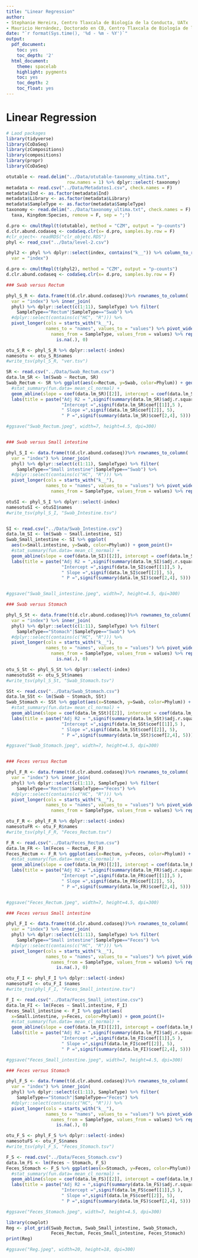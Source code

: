 ```yaml
---
title: "Linear Regression"
author:
- Stephanie Hereira, Centro Tlaxcala de Biología de la Conducta, UATx
- Mauricio Hernández, Doctorado en CB, Centro Tlaxcala de Biología de la Conducta, UATx
date: "`r format(Sys.time(), '%d - %m - %Y')`"
output:
  pdf_document:
    toc: yes
    toc_depth: '2'
  html_document:
    theme: spacelab
    highlight: pygments
    toc: yes
    toc_depth: 2
    toc_float: yes
---
```

# Linear Regression
```r
# Laod packages
library(tidyverse)
library(CoDaSeq)
library(zCompositions)
library(compositions)
library(propr)
library(CoDaSeq)

otutable <- read.delim("../Data/otutable-taxonomy_ultima.txt",
                       row.names = 1) %>% dplyr::select(-taxonomy)
metadata <- read.csv("../Data/Metadatos1.csv", check.names = F)
metadata$Ind <- as.factor(metadata$Ind)
metadata$Library <- as.factor(metadata$Library)
metadata$SampleType <- as.factor(metadata$SampleType)
taxonomy <- read.delim("../Data/taxonomy_ultima.txt", check.names = F) %>% unite(
  taxa, Kingdom:Species, remove = F, sep = ";")

d.pro <- cmultRepl(t(otutable), method = "CZM", output = "p-counts")
d.clr.abund.codaseq <- codaSeq.clr(x= d.pro, samples.by.row = F)
#clr_oject<- readRDS("clr_objetc.RDS")
phyl <- read_csv("../Data/level-2.csv")

phyl2 <- phyl %>% dplyr::select(index, contains("k__")) %>% column_to_rownames(
  var = "index")

d.pro <- cmultRepl(t(phyl2), method = "CZM", output = "p-counts")
d.clr.abund.codaseq <- codaSeq.clr(x= d.pro, samples.by.row = F)
```


```r
### Swab versus Rectum

phyl_S_R <- data.frame(t(d.clr.abund.codaseq))%>% rownames_to_column(
  var = "index") %>% inner_join(
  phyl) %>% dplyr::select(c(1:11), SampleType) %>% filter(
    SampleType=="Rectum"|SampleType=="Swab") %>% 
  #dplyr::select(contains(c("HC", "R"))) %>% 
  pivot_longer(cols = starts_with("k__"),
               names_to = "names", values_to = "values") %>% pivot_wider(
                 names_from = SampleType, values_from = values) %>% replace(
                   is.na(.), 0)

otu_S_R <- phyl_S_R %>% dplyr::select(-index)
namesotu <- otu_S_R$names
#write_tsv(phyl_S_R, "ver.tsv")

SR <- read.csv("../Data/Swab_Rectum.csv")
data.lm_SR <- lm(Swab ~ Rectum, SR)
Swab_Rectum <- SR %>% ggplot(aes(x=Rectum, y=Swab, color=Phylum)) + geom_point()+
  #stat_summary(fun.data= mean_cl_normal) + 
  geom_abline(slope = coef(data.lm_SR)[[2]], intercept = coef(data.lm_SR)[[1]])+
  labs(title = paste("Adj R2 = ",signif(summary(data.lm_SR)$adj.r.squared, 5),
                     "Intercept =",signif(data.lm_SR$coef[[1]],5 ),
                     " Slope =",signif(data.lm_SR$coef[[2]], 5),
                     " P =",signif(summary(data.lm_SR)$coef[2,4], 5)))

#ggsave("Swab_Rectum.jpeg", width=7, height=4.5, dpi=300)


### Swab versus Small intestine

phyl_S_I <- data.frame(t(d.clr.abund.codaseq))%>% rownames_to_column(
  var = "index") %>% inner_join(
  phyl) %>% dplyr::select(c(1:11), SampleType) %>% filter(
    SampleType=="Small intestine"|SampleType=="Swab") %>% 
  #dplyr::select(contains(c("HC", "R"))) %>% 
  pivot_longer(cols = starts_with("k__"),
               names_to = "names", values_to = "values") %>% pivot_wider(
                 names_from = SampleType, values_from = values) %>% replace(is.na(.), 0)

otuSI <- phyl_S_I %>% dplyr::select(-index)
namesotuSI <- otuSI$names
#write_tsv(phyl_S_I, "Swab_Intestine.tsv")


SI <- read.csv("../Data/Swab_Intestine.csv")
data.lm_SI <- lm(Swab ~ Small.intestine, SI)
Swab_Small_intestine <- SI %>% ggplot(
  aes(x=Small.intestine, y=Swab, color=Phylum)) + geom_point()+
  #stat_summary(fun.data= mean_cl_normal) + 
  geom_abline(slope = coef(data.lm_SI)[[2]], intercept = coef(data.lm_SI)[[1]])+
  labs(title = paste("Adj R2 = ",signif(summary(data.lm_SI)$adj.r.squared, 5),
                     "Intercept =",signif(data.lm_SI$coef[[1]],5 ),
                     " Slope =",signif(data.lm_SI$coef[[2]], 5),
                     " P =",signif(summary(data.lm_SI)$coef[2,4], 5)))


#ggsave("Swab_Small_intestine.jpeg", width=7, height=4.5, dpi=300)

### Swab versus Stomach

phyl_S_St <- data.frame(t(d.clr.abund.codaseq))%>% rownames_to_column(
  var = "index") %>% inner_join(
  phyl) %>% dplyr::select(c(1:11), SampleType) %>% filter(
    SampleType=="Stomach"|SampleType=="Swab") %>% 
  #dplyr::select(contains(c("HC", "R"))) %>% 
  pivot_longer(cols = starts_with("k__"),
               names_to = "names", values_to = "values") %>% pivot_wider(
                 names_from = SampleType, values_from = values) %>% replace(
                   is.na(.), 0)

otu_S_St <- phyl_S_St %>% dplyr::select(-index)
namesotuSSt <- otu_S_St$names
#write_tsv(phyl_S_St, "Swab_Stomach.tsv")

SSt <- read.csv("../Data/Swab_Stomach.csv")
data.lm_SSt <- lm(Swab ~ Stomach, SSt)
Swab_Stomach <- SSt %>% ggplot(aes(x=Stomach, y=Swab, color=Phylum)) + geom_point()+
  #stat_summary(fun.data= mean_cl_normal) + 
  geom_abline(slope = coef(data.lm_SSt)[[2]], intercept = coef(data.lm_SSt)[[1]])+
  labs(title = paste("Adj R2 = ",signif(summary(data.lm_SSt)$adj.r.squared, 5),
                     "Intercept =",signif(data.lm_SSt$coef[[1]],5 ),
                     " Slope =",signif(data.lm_SSt$coef[[2]], 5),
                     " P =",signif(summary(data.lm_SSt)$coef[2,4], 5)))

#ggsave("Swab_Stomach.jpeg", width=7, height=4.5, dpi=300)


### Feces versus Rectum

phyl_F_R <- data.frame(t(d.clr.abund.codaseq))%>% rownames_to_column(
  var = "index") %>% inner_join(
  phyl) %>% dplyr::select(c(1:11), SampleType) %>% filter(
    SampleType=="Rectum"|SampleType=="Feces") %>% 
  #dplyr::select(contains(c("HC", "R"))) %>% 
  pivot_longer(cols = starts_with("k__"),
               names_to = "names", values_to = "values") %>% pivot_wider(
                 names_from = SampleType, values_from = values) %>% replace(is.na(.), 0)

otu_F_R <- phyl_F_R %>% dplyr::select(-index)
namesotuFR <- otu_F_R$names
#write_tsv(phyl_F_R, "Feces_Rectum.tsv")

F_R <- read.csv("../Data/Feces_Rectum.csv")
data.lm_FR <- lm(Feces ~ Rectum, F_R)
Feces_Rectum <- F_R %>% ggplot(aes(x=Rectum, y=Feces, color=Phylum)) + geom_point()+
  #stat_summary(fun.data= mean_cl_normal) + 
  geom_abline(slope = coef(data.lm_FR)[[2]], intercept = coef(data.lm_FR)[[1]])+
  labs(title = paste("Adj R2 = ",signif(summary(data.lm_FR)$adj.r.squared, 5),
                     "Intercept =",signif(data.lm_FR$coef[[1]],5 ),
                     " Slope =",signif(data.lm_FR$coef[[2]], 5),
                     " P =",signif(summary(data.lm_FR)$coef[2,4], 5)))


#ggsave("Feces_Rectum.jpeg", width=7, height=4.5, dpi=300)

### Feces versus Small intestine

phyl_F_I <- data.frame(t(d.clr.abund.codaseq))%>% rownames_to_column(
  var = "index") %>% inner_join(
  phyl) %>% dplyr::select(c(1:11), SampleType) %>% filter(
    SampleType=="Small intestine"|SampleType=="Feces") %>% 
  #dplyr::select(contains(c("HC", "R"))) %>% 
  pivot_longer(cols = starts_with("k__"),
               names_to = "names", values_to = "values") %>% pivot_wider(
                 names_from = SampleType, values_from = values) %>% replace(
                   is.na(.), 0)

otu_F_I <- phyl_F_I %>% dplyr::select(-index)
namesotuFI <- otu_F_I $names
#write_tsv(phyl_F_I, "Feces_Small_intestine.tsv")

F_I <- read.csv("../Data/Feces_Small_intestine.csv")
data.lm_FI <- lm(Feces ~ Small.intestine, F_I)
Feces_Small_intestine <- F_I %>% ggplot(aes(
  x=Small.intestine, y=Feces, color=Phylum)) + geom_point()+
  #stat_summary(fun.data= mean_cl_normal) + 
  geom_abline(slope = coef(data.lm_FI)[[2]], intercept = coef(data.lm_FI)[[1]])+
  labs(title = paste("Adj R2 = ",signif(summary(data.lm_FI)$adj.r.squared, 5),
                     "Intercept =",signif(data.lm_FI$coef[[1]],5 ),
                     " Slope =",signif(data.lm_FI$coef[[2]], 5),
                     " P =",signif(summary(data.lm_FI)$coef[2,4], 5)))

#ggsave("Feces_Small_intestine.jpeg", width=7, height=4.5, dpi=300)

### Feces versus Stomach

phyl_F_S <- data.frame(t(d.clr.abund.codaseq))%>% rownames_to_column(
  var = "index") %>% inner_join(
  phyl) %>% dplyr::select(c(1:11), SampleType) %>% filter(
    SampleType=="Stomach"|SampleType=="Feces") %>% 
  #dplyr::select(contains(c("HC", "R"))) %>% 
  pivot_longer(cols = starts_with("k__"),
               names_to = "names", values_to = "values") %>% pivot_wider(
                 names_from = SampleType, values_from = values) %>% replace(
                   is.na(.), 0)

otu_F_S <- phyl_F_S %>% dplyr::select(-index)
namesotuFS <- otu_F_S$names
#write_tsv(phyl_F_S, "Feces_Stomach.tsv")

F_S <- read.csv("../Data/Feces_Stomach.csv")
data.lm_FS <- lm(Feces ~ Stomach, F_S)
Feces_Stomach <- F_S %>% ggplot(aes(x=Stomach, y=Feces, color=Phylum)) + geom_point()+
  #stat_summary(fun.data= mean_cl_normal) + 
  geom_abline(slope = coef(data.lm_FS)[[2]], intercept = coef(data.lm_FS)[[1]])+
  labs(title = paste("Adj R2 = ",signif(summary(data.lm_FS)$adj.r.squared, 5),
                     "Intercept =",signif(data.lm_FS$coef[[1]],5 ),
                     " Slope =",signif(data.lm_FS$coef[[2]], 5),
                     " P =",signif(summary(data.lm_FS)$coef[2,4], 5)))

#ggsave("Feces_Stomach.jpeg", width=7, height=4.5, dpi=300)
```


```r
library(cowplot)
Reg <- plot_grid(Swab_Rectum, Swab_Small_intestine, Swab_Stomach, 
                 Feces_Rectum, Feces_Small_intestine, Feces_Stomach)
print(Reg)

#ggsave("Reg.jpeg", width=20, height=18, dpi=300)

```

